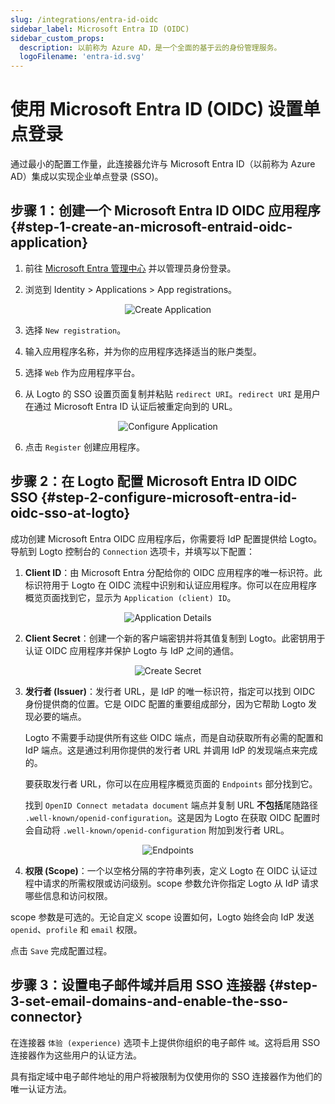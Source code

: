 ```yaml
---
slug: /integrations/entra-id-oidc
sidebar_label: Microsoft Entra ID (OIDC)
sidebar_custom_props:
  description: 以前称为 Azure AD，是一个全面的基于云的身份管理服务。
  logoFilename: 'entra-id.svg'
---
```




# 使用 Microsoft Entra ID (OIDC) 设置单点登录

通过最小的配置工作量，此连接器允许与 Microsoft Entra ID（以前称为 Azure AD）集成以实现企业单点登录 (SSO)。

<GuideTip />

## 步骤 1：创建一个 Microsoft Entra ID OIDC 应用程序 \{#step-1-create-an-microsoft-entraid-oidc-application}

1. 前往 [Microsoft Entra 管理中心](https://entra.microsoft.com/) 并以管理员身份登录。

2. 浏览到 Identity > Applications > App registrations。

<center>
  <img src={createApplication} alt="Create Application" />
</center>

3. 选择 `New registration`。

4. 输入应用程序名称，并为你的应用程序选择适当的账户类型。

5. 选择 `Web` 作为应用程序平台。

6. 从 Logto 的 SSO 设置页面复制并粘贴 `redirect URI`。`redirect URI` 是用户在通过 Microsoft Entra ID 认证后被重定向到的 URL。

<center>
  <img src={configApplication} alt="Configure Application" />
</center>

6. 点击 `Register` 创建应用程序。

## 步骤 2：在 Logto 配置 Microsoft Entra ID OIDC SSO \{#step-2-configure-microsoft-entra-id-oidc-sso-at-logto}

成功创建 Microsoft Entra OIDC 应用程序后，你需要将 IdP 配置提供给 Logto。导航到 Logto 控制台的 `Connection` 选项卡，并填写以下配置：

1. **Client ID**：由 Microsoft Entra 分配给你的 OIDC 应用程序的唯一标识符。此标识符用于 Logto 在 OIDC 流程中识别和认证应用程序。你可以在应用程序概览页面找到它，显示为 `Application (client) ID`。

<center>
  <img src={applicationDetails} alt="Application Details" />
</center>

2. **Client Secret**：创建一个新的客户端密钥并将其值复制到 Logto。此密钥用于认证 OIDC 应用程序并保护 Logto 与 IdP 之间的通信。

<center>
  <img src={createSecret} alt="Create Secret" />
</center>

3. **发行者 (Issuer)**：发行者 URL，是 IdP 的唯一标识符，指定可以找到 OIDC 身份提供商的位置。它是 OIDC 配置的重要组成部分，因为它帮助 Logto 发现必要的端点。

   Logto 不需要手动提供所有这些 OIDC 端点，而是自动获取所有必需的配置和 IdP 端点。这是通过利用你提供的发行者 URL 并调用 IdP 的发现端点来完成的。

   要获取发行者 URL，你可以在应用程序概览页面的 `Endpoints` 部分找到它。

   找到 `OpenID Connect metadata document` 端点并复制 URL **不包括**尾随路径 `.well-known/openid-configuration`。这是因为 Logto 在获取 OIDC 配置时会自动将 `.well-known/openid-configuration` 附加到发行者 URL。

<center>
  <img src={endpoints} alt="Endpoints" />
</center>

4. **权限 (Scope)**：一个以空格分隔的字符串列表，定义 Logto 在 OIDC 认证过程中请求的所需权限或访问级别。scope 参数允许你指定 Logto 从 IdP 请求哪些信息和访问权限。

scope 参数是可选的。无论自定义 scope 设置如何，Logto 始终会向 IdP 发送 `openid`、`profile` 和 `email` 权限。

点击 `Save` 完成配置过程。

## 步骤 3：设置电子邮件域并启用 SSO 连接器 \{#step-3-set-email-domains-and-enable-the-sso-connector}

在连接器 `体验 (experience)` 选项卡上提供你组织的电子邮件 `域`。这将启用 SSO 连接器作为这些用户的认证方法。

具有指定域中电子邮件地址的用户将被限制为仅使用你的 SSO 连接器作为他们的唯一认证方法。
